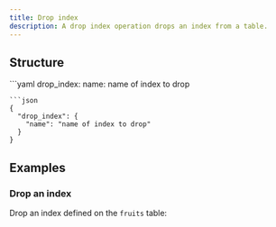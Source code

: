 ```yaml
---
title: Drop index
description: A drop index operation drops an index from a table.
---
```


## Structure

<YamlJsonTabs>
```yaml
drop_index:
  name: name of index to drop

```
```json
{
  "drop_index": {
    "name": "name of index to drop"
  }
}
```
</YamlJsonTabs>

## Examples

### Drop an index

Drop an index defined on the `fruits` table:

<ExampleSnippet example="11_drop_index.yaml" languange="yaml" />
